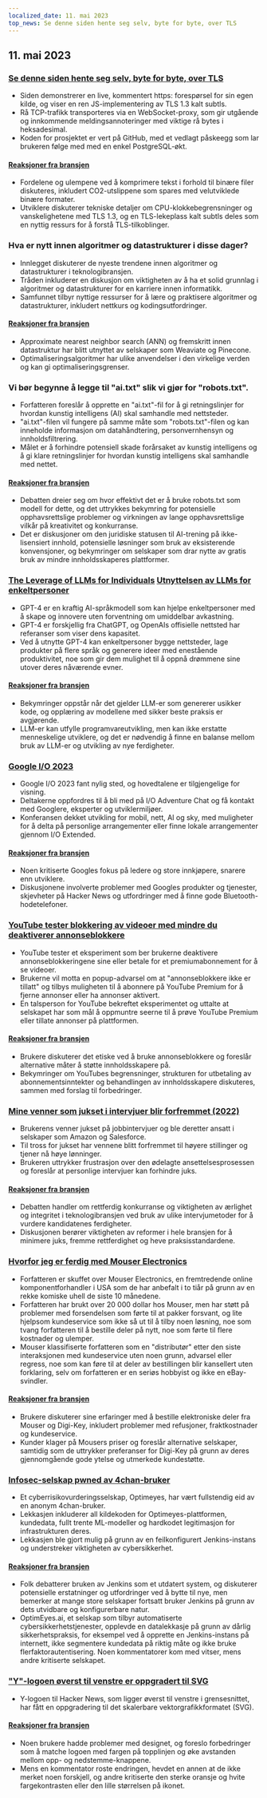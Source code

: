 ```yaml
---
localized_date: 11. mai 2023
top_news: Se denne siden hente seg selv, byte for byte, over TLS
---
```




<CallToAction />

<Steps>

## 11. mai 2023

### [Se denne siden hente seg selv, byte for byte, over TLS](https://subtls.pages.dev/)

- Siden demonstrerer en live, kommentert https: forespørsel for sin egen kilde, og viser en ren JS-implementering av TLS 1.3 kalt subtls.
- Rå TCP-trafikk transporteres via en WebSocket-proxy, som gir utgående og innkommende meldingsannoteringer med viktige rå bytes i heksadesimal.
- Koden for prosjektet er vert på GitHub, med et vedlagt påskeegg som lar brukeren følge med med en enkel PostgreSQL-økt.

#### [Reaksjoner fra bransjen](http://news.ycombinator.com/item?id=35884437)

- Fordelene og ulempene ved å komprimere tekst i forhold til binære filer diskuteres, inkludert CO2-utslippene som spares med velutviklede binære formater.
- Utviklere diskuterer tekniske detaljer om CPU-klokkebegrensninger og vanskelighetene med TLS 1.3, og en TLS-lekeplass kalt subtls deles som en nyttig ressurs for å forstå TLS-tilkoblinger.

### Hva er nytt innen algoritmer og datastrukturer i disse dager?

- Innlegget diskuterer de nyeste trendene innen algoritmer og datastrukturer i teknologibransjen.
- Tråden inkluderer en diskusjon om viktigheten av å ha et solid grunnlag i algoritmer og datastrukturer for en karriere innen informatikk.
- Samfunnet tilbyr nyttige ressurser for å lære og praktisere algoritmer og datastrukturer, inkludert nettkurs og kodingsutfordringer.

#### [Reaksjoner fra bransjen](http://news.ycombinator.com/item?id=35886900)

- Approximate nearest neighbor search (ANN) og fremskritt innen datastruktur har blitt utnyttet av selskaper som Weaviate og Pinecone.
- Optimaliseringsalgoritmer har ulike anvendelser i den virkelige verden og kan gi optimaliseringsgrenser.

### Vi bør begynne å legge til "ai.txt" slik vi gjør for "robots.txt".

- Forfatteren foreslår å opprette en "ai.txt"-fil for å gi retningslinjer for hvordan kunstig intelligens (AI) skal samhandle med nettsteder.
- "ai.txt"-filen vil fungere på samme måte som "robots.txt"-filen og kan inneholde informasjon om datahåndtering, personvernhensyn og innholdsfiltrering.
- Målet er å forhindre potensiell skade forårsaket av kunstig intelligens og å gi klare retningslinjer for hvordan kunstig intelligens skal samhandle med nettet.

#### [Reaksjoner fra bransjen](http://news.ycombinator.com/item?id=35886288)

- Debatten dreier seg om hvor effektivt det er å bruke robots.txt som modell for dette, og det uttrykkes bekymring for potensielle opphavsrettslige problemer og virkningen av lange opphavsrettslige vilkår på kreativitet og konkurranse.
- Det er diskusjoner om den juridiske statusen til AI-trening på ikke-lisensiert innhold, potensielle løsninger som bruk av eksisterende konvensjoner, og bekymringer om selskaper som drar nytte av gratis bruk av mindre innholdsskaperes plattformer.

### [The Leverage of LLMs for Individuals](https://mazzzystar.github.io/2023/05/10/LLM-for-individual/) [Utnyttelsen av LLMs for enkeltpersoner](https://mazzzystar.github.io/2023/05/10/LLM-for-individual/)

- GPT-4 er en kraftig AI-språkmodell som kan hjelpe enkeltpersoner med å skape og innovere uten forventning om umiddelbar avkastning.
- GPT-4 er forskjellig fra ChatGPT, og OpenAIs offisielle nettsted har referanser som viser dens kapasitet.
- Ved å utnytte GPT-4 kan enkeltpersoner bygge nettsteder, lage produkter på flere språk og generere ideer med enestående produktivitet, noe som gir dem mulighet til å oppnå drømmene sine utover deres nåværende evner.

#### [Reaksjoner fra bransjen](http://news.ycombinator.com/item?id=35885797)

- Bekymringer oppstår når det gjelder LLM-er som genererer usikker kode, og opplæring av modellene med sikker beste praksis er avgjørende.
- LLM-er kan utfylle programvareutvikling, men kan ikke erstatte menneskelige utviklere, og det er nødvendig å finne en balanse mellom bruk av LLM-er og utvikling av nye ferdigheter.

### [Google I/O 2023](https://io.google/2023/)

- Google I/O 2023 fant nylig sted, og hovedtalene er tilgjengelige for visning.
- Deltakerne oppfordres til å bli med på I/O Adventure Chat og få kontakt med Googlere, eksperter og utviklermiljøer.
- Konferansen dekket utvikling for mobil, nett, AI og sky, med muligheter for å delta på personlige arrangementer eller finne lokale arrangementer gjennom I/O Extended.

#### [Reaksjoner fra bransjen](http://news.ycombinator.com/item?id=35886559)

- Noen kritiserte Googles fokus på ledere og store innkjøpere, snarere enn utviklere.
- Diskusjonene involverte problemer med Googles produkter og tjenester, skjevheter på Hacker News og utfordringer med å finne gode Bluetooth-hodetelefoner.

### [YouTube tester blokkering av videoer med mindre du deaktiverer annonseblokkere](https://www.bleepingcomputer.com/news/technology/youtube-tests-blocking-videos-unless-you-disable-ad-blockers/)

- YouTube tester et eksperiment som ber brukerne deaktivere annonseblokkeringene sine eller betale for et premiumabonnement for å se videoer.
- Brukerne vil motta en popup-advarsel om at "annonseblokkere ikke er tillatt" og tilbys muligheten til å abonnere på YouTube Premium for å fjerne annonser eller ha annonser aktivert.
- En talsperson for YouTube bekreftet eksperimentet og uttalte at selskapet har som mål å oppmuntre seerne til å prøve YouTube Premium eller tillate annonser på plattformen.

#### [Reaksjoner fra bransjen](http://news.ycombinator.com/item?id=35892512)

- Brukere diskuterer det etiske ved å bruke annonseblokkere og foreslår alternative måter å støtte innholdsskapere på.
- Bekymringer om YouTubes begrensninger, strukturen for utbetaling av abonnementsinntekter og behandlingen av innholdsskapere diskuteres, sammen med forslag til forbedringer.

### [Mine venner som jukset i intervjuer blir forfremmet (2022)](https://www.teamblind.com/post/My-friends-who-cheated-in-interviews-are-getting-promoted-😡😡😡😡-XnYM4nLs)

- Brukerens venner jukset på jobbintervjuer og ble deretter ansatt i selskaper som Amazon og Salesforce.
- Til tross for jukset har vennene blitt forfremmet til høyere stillinger og tjener nå høye lønninger.
- Brukeren uttrykker frustrasjon over den ødelagte ansettelsesprosessen og foreslår at personlige intervjuer kan forhindre juks.

#### [Reaksjoner fra bransjen](http://news.ycombinator.com/item?id=35885342)

- Debatten handler om rettferdig konkurranse og viktigheten av ærlighet og integritet i teknologibransjen ved bruk av ulike intervjumetoder for å vurdere kandidatenes ferdigheter.
- Diskusjonen berører viktigheten av reformer i hele bransjen for å minimere juks, fremme rettferdighet og heve praksisstandardene.

### [Hvorfor jeg er ferdig med Mouser Electronics](https://lcamtuf.substack.com/p/why-im-done-with-mouser-electronics)

- Forfatteren er skuffet over Mouser Electronics, en fremtredende online komponentforhandler i USA som de har anbefalt i to tiår på grunn av en rekke komiske uhell de siste 10 månedene.
- Forfatteren har brukt over 20 000 dollar hos Mouser, men har støtt på problemer med forsendelsen som førte til at pakker forsvant, og lite hjelpsom kundeservice som ikke så ut til å tilby noen løsning, noe som tvang forfatteren til å bestille deler på nytt, noe som førte til flere kostnader og ulemper.
- Mouser klassifiserte forfatteren som en "distributør" etter den siste interaksjonen med kundeservice uten noen grunn, advarsel eller regress, noe som kan føre til at deler av bestillingen blir kansellert uten forklaring, selv om forfatteren er en seriøs hobbyist og ikke en eBay-svindler.

#### [Reaksjoner fra bransjen](http://news.ycombinator.com/item?id=35892246)

- Brukere diskuterer sine erfaringer med å bestille elektroniske deler fra Mouser og Digi-Key, inkludert problemer med refusjoner, fraktkostnader og kundeservice.
- Kunder klager på Mousers priser og foreslår alternative selskaper, samtidig som de uttrykker preferanser for Digi-Key på grunn av deres gjennomgående gode ytelse og utmerkede kundestøtte.

### [Infosec-selskap pwned av 4chan-bruker](https://maia.crimew.gay/posts/optimeyes-leak/)

- Et cyberrisikovurderingsselskap, Optimeyes, har vært fullstendig eid av en anonym 4chan-bruker.
- Lekkasjen inkluderer all kildekoden for Optimeyes-plattformen, kundedata, fullt trente ML-modeller og hardkodet legitimasjon for infrastrukturen deres.
- Lekkasjen ble gjort mulig på grunn av en feilkonfigurert Jenkins-instans og understreker viktigheten av cybersikkerhet.

#### [Reaksjoner fra bransjen](http://news.ycombinator.com/item?id=35888509)

- Folk debatterer bruken av Jenkins som et utdatert system, og diskuterer potensielle erstatninger og utfordringer ved å bytte til nye, men bemerker at mange store selskaper fortsatt bruker Jenkins på grunn av dets utvidbare og konfigurerbare natur.
- OptimEyes.ai, et selskap som tilbyr automatiserte cybersikkerhetstjenester, opplevde en datalekkasje på grunn av dårlig sikkerhetspraksis, for eksempel ved å opprette en Jenkins-instans på internett, ikke segmentere kundedata på riktig måte og ikke bruke flerfaktorautentisering. Noen kommentatorer kom med vitser, mens andre kritiserte selskapet.

### ["Y"-logoen øverst til venstre er oppgradert til SVG](https://news.ycombinator.com/y18.svg)

- Y-logoen til Hacker News, som ligger øverst til venstre i grensesnittet, har fått en oppgradering til det skalerbare vektorgrafikkformatet (SVG).

#### [Reaksjoner fra bransjen](http://news.ycombinator.com/item?id=35894326)

- Noen brukere hadde problemer med designet, og foreslo forbedringer som å matche logoen med fargen på topplinjen og øke avstanden mellom opp- og nedstemme-knappene.
- Mens en kommentator roste endringen, hevdet en annen at de ikke merket noen forskjell, og andre kritiserte den sterke oransje og hvite fargekontrasten eller den lille størrelsen på ikonet.

</Steps>
